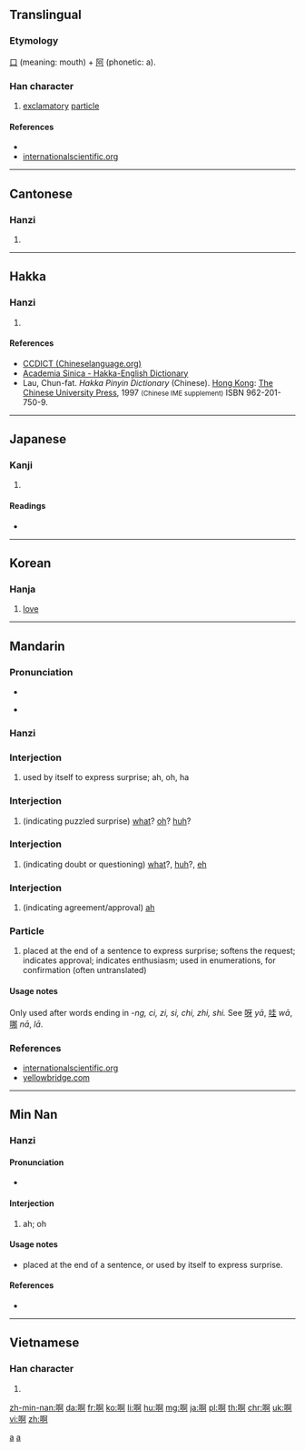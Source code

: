 {{also|a}}
==Translingual==
{{stroke order}}

===Etymology===
[[口]] (meaning: mouth) + [[阿]] (phonetic: a).

===Han character===
{{Han char|rn=30|rad=口|as=08|sn=11|four=6102<sub>0</sub>|canj=口弓中口 (RNLR)|ids=⿰[[口]][[阿]]}}

# [[exclamatory]] [[particle]]

====References====
* {{Han ref|kx=0195.040|dkj=03808|dj=0416.050|hdz=10634.180|uh=554A|ud=21834|bh=B0DA|bd=45274}}
* [http://internationalscientific.org/CharacterASP/CharacterEtymology.aspx?characterInput=%E5%95%8A internationalscientific.org]

----

==Cantonese==
{{zh-hanzi-box|啊}}

===Hanzi===
{{yue-hanzi|jyut=[[aa1]], [[aa2]], [[aa3]], [[aa4]]|y=a1, a2, a3, a4}}

# {{defn|lang=yue|sort=口08}}

----

==Hakka==

===Hanzi===
{{hak-hanzi|poj=o (o<sup>1</sup>), ó (o<sup>2</sup>)|gd=o<sup>1</sup> [Meixian, Bao'an, Kwangtung], o<sup>1</sup>, a<sup>1</sup> [Hailu, Siyan]|hpy=o2, o3}}

# {{defn|lang=hak|sort=口08}}

====References====
*[http://www.chineselanguage.org/dictionaries/?mode=view&module=chardict&query=%E5%95%8A CCDICT (Chineselanguage.org)]
*[http://minhakka.ling.sinica.edu.tw/bkg/hakyin/search.php?DETAIL=1&LIMIT=id=29415&dbname=su_tian_1&graph=2 Academia Sinica - Hakka-English Dictionary]
*Lau, Chun-fat. ''Hakka Pinyin Dictionary'' (Chinese). [[Hong Kong]]: [[w:Chinese University of Hong Kong|The Chinese University Press]], 1997 <small>(Chinese IME supplement)</small> ISBN 962-201-750-9.

----

==Japanese==

===Kanji===
{{ja-kanji|grade=|rs=口08}}

# {{defn|lang=ja|sort=口08}}

====Readings====
* {{ja-readings|on=[[あ]] (a)|kun=[[こえ]] (koe)}}

----

==Korean==

===Hanja===
{{ko-hanja|hangeul=아|rv=a|mr=a}}

# [[love]]

----

==Mandarin==
{{zh-hanzi-box|啊}}

===Pronunciation===
* {{audio|Zh-ā.ogg|audio (ā)|lang=cmn}}
{{Pinyin-IPA|ā}}
* {{audio|Zh-a.ogg|audio (a)|lang=cmn}}
{{Pinyin-IPA|a}}
{{Pinyin-IPA|ǎ}}
{{Pinyin-IPA|á}}
{{Pinyin-IPA|à}}

===Hanzi===
{{cmn-hanzi|pin=[[ā]] ([[a1]]), [[á]] ([[a2]]), [[ǎ]] ([[a3]]), [[à]] ([[a4]]), [[a]] ([[a5]])|wg=a<sup>1</sup>, a<sup>2</sup>, a<sup>3</sup>, a<sup>4</sup>, a}}

===Interjection===
{{cmn-interj|ts|pin=[[ā#Mandarin|ā]]|pint=a1}}

# used by itself to express surprise; ah, oh, ha
#: {{usex|lang=cmn|'''啊'''！我又赢了！|tr='''Ā'''! Wǒ yòu yíng le!|t='''Ha'''! I've won again!|inline=0}}

===Interjection===
{{cmn-interj|ts|pin=[[ǎ#Mandarin|ǎ]]|pint=a3}}

# (indicating puzzled surprise) [[what]]? [[oh]]? [[huh]]?
#: {{usex|lang=cmn|'''啊'''！真有这事儿？|tr='''Ǎ'''! Zhēn yǒu zhè shìr?|t=What? Is that really so?|inline=0}}

===Interjection===
{{cmn-interj|ts|pin=[[á#Mandarin|á]]|pint=a2}}

# (indicating doubt or questioning) [[what]]?, [[huh]]?, [[eh]]
#: {{usex|lang=cmn|'''啊'''？你说什么？|tr='''Á'''? Nǐ shuō shénme?|t=Huh, what did you say?|inline=0}}

===Interjection===
{{cmn-interj|ts|pin=[[à#Mandarin|à]]|pint=a4}}

# (indicating agreement/approval) [[ah]]
#: {{usex|lang=cmn|'''啊'''，好吧。|tr='''À''', hǎo ba.|t=Well, OK.|inline=0}}

===Particle===
{{cmn-particle|ts|pin=[[a#Mandarin|a]]|pint=a}}

# placed at the end of a sentence to express surprise; softens the request; indicates approval; indicates enthusiasm; used in enumerations, for confirmation  (often untranslated)
#: {{usex|lang=cmn|多好天儿'''啊'''！|tr=Duō hǎo tiānr '''a'''!|t=What a fine day!|inline=1}}
#: {{usex|lang=cmn|谢谢'''啊'''|tr=Xièxiè '''a'''|t=Thanks|inline=1}}
#: {{usex|lang=cmn|老王'''啊'''，这可不行'''啊'''！|tr=Lǎo Wáng '''a''', zhè kě bùxíng '''a'''!|t=Wang, this won't do!|inline=1}}
#: {{usex|lang=cmn|钱'''啊'''，书'''啊'''，表'''啊'''，我都丢了。|tr=Qián '''a''', shū '''a''', biǎo '''a''', wǒ dōu diū le.|t=Money, books, watch, I lost everything.|inline=1}}
#: {{usex|lang=cmn|你不来'''啊'''？|tr=Nǐ bù lái '''a'''?|t=So you're not coming?|inline=1}}

====Usage notes====
Only used after words ending in ''-ng, ci, zi, si, chi, zhi, shi.'' See [[呀]] ''yā'', [[哇]] ''wā'', [[哪]] ''nā'', [[]] ''lā''.

===References===
* [http://internationalscientific.org/CharacterASP/CharacterEtymology.aspx?characterInput=%E5%95%8A internationalscientific.org]
* [http://www.yellowbridge.com/chinese/wordsearch.php?searchMode=C&word=%E5%95%8A yellowbridge.com]

[[Category:Beginning Mandarin|a]]
[[Category:Mandarin entries with audio links|a]]

----

==Min Nan==
{{zh-hanzi-box|啊}}

===Hanzi===
{{nan-hanzi|poj=[[a]] (a<sup>1</sup>)|tlpa=}}

====Pronunciation====
* {{IPA|[ a ]|lang=nan}}

====Interjection====
{{nan-inter|ts|poj=a|pojt=a|rs=口08}}

# ah; oh

====Usage notes====
* placed at the end of a sentence, or used by itself to express surprise.

====References====
* {{cite web
| url = http://203.64.42.21/iug/ungian/SoannTeng/chil/taihoa.asp
| title = 啊
| work = On-line Taiwanese/Mandarin Dictionary (台文／華文線頂辭典)
| language = Taiwanese/English
| accessdate = 2011-01-29}}

----

==Vietnamese==

===Han character===
{{vi-hantu|[[a]], [[à]], [[ạ]]|rs=口08}}

# {{defn|lang=vi|sort=口08}}

[[zh-min-nan:啊]]
[[da:啊]]
[[fr:啊]]
[[ko:啊]]
[[li:啊]]
[[hu:啊]]
[[mg:啊]]
[[ja:啊]]
[[pl:啊]]
[[th:啊]]
[[chr:啊]]
[[uk:啊]]
[[vi:啊]]
[[zh:啊]]